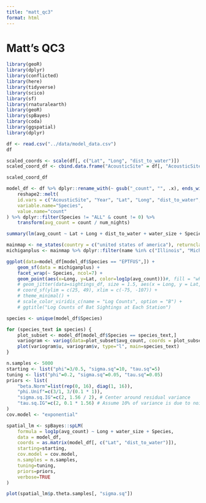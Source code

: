 ```yaml
---
title: "matt_qc3"
format: html
---
```


# Matt's QC3

```r
library(geoR)
library(dplyr)
library(conflicted)
library(here)
library(tidyverse)
library(scico)
library(sf)
library(rnaturalearth)
library(geoR)
library(spBayes)
library(coda)
library(ggspatial)
library(dplyr)

df <- read.csv("../data/model_data.csv")
df
```

```r
scaled_coords <- scale(df[, c("Lat", "Long", "dist_to_water")])
scaled_coord_df <- cbind.data.frame("AcousticSite" = df[, "AcousticSite"], scaled_coords)

scaled_coord_df
```




```r

model_df <- df %>% dplyr::rename_with(~ gsub("_count", "", .x), ends_with("_count"))  %>% 
    reshape2::melt(
    id.vars = c("AcousticSite", "Year", "Lat", "Long", "dist_to_water", "water_size", "num_nights", "num_detectable_species"),
    variable.name="Species",
    value.name="count"
) %>% dplyr::filter(Species != "ALL" & count != 0) %>% 
    transform(avg_count = count / num_nights)

```

```r

summary(lm(avg_count ~ Lat + Long + dist_to_water + water_size + Species, model_df))

```

```r

mainmap <- ne_states(country = c("united states of america"), returnclass = "sf")
michiganplus <- mainmap %>% dplyr::filter(name %in% c("Illinois", "Michigan", "Wisconsin", "Ontario", "Ohio", "Indiana", "Pennsylvania", "New York", "West Virginia", "Minnesota", "Iowa", "Texas", "Kansas", "Oklahoma", "Nebraska", "Missouri"))

ggplot(data=model_df[model_df$Species == "EPTFUS",]) +
    geom_sf(data = michiganplus) + 
    facet_wrap(~ Species, ncol=7) + 
    geom_point(aes(x=Long, y=Lat, color=log1p(avg_count)))#, fill = "white", color = "black")  +
    # geom_jitter(data=sightings_df, size = 1.5, aes(x = Long, y = Lat, color = log1p(count))) +
    # coord_sf(ylim = c(25, 49), xlim = c(-75, -107)) +
    # theme_minimal() +
    # scale_color_viridis_c(name = "Log Counts", option = "B") +
    # ggtitle("Log Counts of Bat Sightings at Each Station")
```
```r
species <- unique(model_df$Species)

for (species_text in species) {
    plot_subset <- model_df[model_df$Species == species_text,]
    variogram <- variog(data=plot_subset$avg_count, coords = plot_subset[, c("Lat", "dist_to_water")])
    plot(variogram$u, variogram$v, type="l", main=species_text)
}

```

```r
n.samples <- 5000
starting <- list("phi"=3/0.5, "sigma.sq"=10, "tau.sq"=5)
tuning <- list("phi"=0.2, "sigma.sq"=0.05, "tau.sq"=0.05)
priors <- list(
    "beta.Norm"=list(rep(0, 16), diag(1, 16)),
    "phi.Unif"=c(3/1, 3/(0.1 * 1)), 
    "sigma.sq.IG"=c(2, 1.56 / 2), # Center around residual variance
    "tau.sq.IG"=c(2, 0.1 * 1.56) # Assume 10% of variance is due to noise
)
cov.model <- "exponential"

spatial_lm <- spBayes::spLM(
    formula = log1p(avg_count) ~ Long + water_size + Species,
    data = model_df,
    coords = as.matrix(model_df[, c("Lat", "dist_to_water")]),
    starting=starting,
    cov.model = cov.model,
    n.samples = n.samples,
    tuning=tuning,
    priors=priors,
    verbose=TRUE
)
```

```r
plot(spatial_lm$p.theta.samples[, "sigma.sq"])
```
